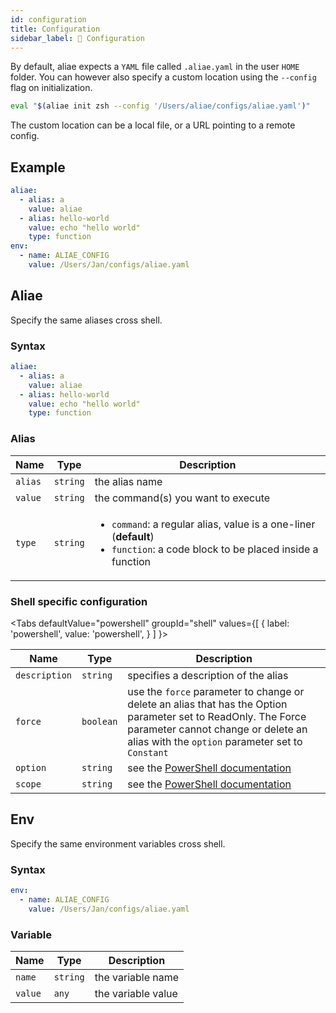 ```yaml
---
id: configuration
title: Configuration
sidebar_label: 📝 Configuration
---
```


By default, aliae expects a `YAML` file called `.aliae.yaml` in the user `HOME` folder.
You can however also specify a custom location using the `--config` flag on initialization.

```bash
eval "$(aliae init zsh --config '/Users/aliae/configs/aliae.yaml')"
```

The custom location can be a local file, or a URL pointing to a remote config.

## Example

```yaml
aliae:
  - alias: a
    value: aliae
  - alias: hello-world
    value: echo "hello world"
    type: function
env:
  - name: ALIAE_CONFIG
    value: /Users/Jan/configs/aliae.yaml
```

## Aliae

Specify the same aliases cross shell.

### Syntax

```yaml
aliae:
  - alias: a
    value: aliae
  - alias: hello-world
    value: echo "hello world"
    type: function
```

### Alias

| Name    | Type     | Description                                                                                                                                       |
| ------- | -------- | ------------------------------------------------------------------------------------------------------------------------------------------------- |
| `alias` | `string` | the alias name                                                                                                                                    |
| `value` | `string` | the command(s) you want to execute                                                                                                                |
| `type`  | `string` | <ul><li>`command`: a regular alias, value is a one-liner (**default**) </li><li>`function`: a code block to be placed inside a function</li></ul> |

### Shell specific configuration


<Tabs
  defaultValue="powershell"
  groupId="shell"
  values={[
    { label: 'powershell', value: 'powershell', }
  ]
}>

<TabItem value="powershell">

| Name          | Type      | Description                                                                                                                                                                                              |
| ------------- | --------- | -------------------------------------------------------------------------------------------------------------------------------------------------------------------------------------------------------- |
| `description` | `string`  | specifies a description of the alias                                                                                                                                                                     |
| `force`       | `boolean` | use the `force` parameter to change or delete an alias that has the Option parameter set to ReadOnly. The Force parameter cannot change or delete an alias with the `option` parameter set to `Constant` |
| `option`      | `string`  | see the [PowerShell documentation][set-alias-option]                                                                                                                                                     |
| `scope`       | `string`  | see the [PowerShell documentation][set-scope-option]                                                                                                                                                     |

</TabItem>
</Tabs>

## Env

Specify the same environment variables cross shell.

### Syntax

```yaml
env:
  - name: ALIAE_CONFIG
    value: /Users/Jan/configs/aliae.yaml
```

### Variable

| Name    | Type     | Description        |
| ------- | -------- | ------------------ |
| `name`  | `string` | the variable name  |
| `value` | `any`    | the variable value |

[set-alias-option]: https://learn.microsoft.com/en-us/powershell/module/microsoft.powershell.utility/set-alias?view=powershell-7.3#-option
[set-scope-option]: https://learn.microsoft.com/en-us/powershell/module/microsoft.powershell.utility/set-alias?view=powershell-7.3#-scope
